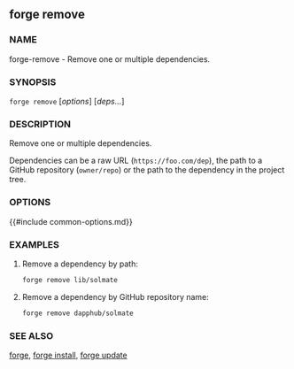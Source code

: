 ## forge remove

### NAME

forge-remove - Remove one or multiple dependencies.

### SYNOPSIS

``forge remove`` [*options*] [*deps...*]

### DESCRIPTION

Remove one or multiple dependencies.

Dependencies can be a raw URL (`https://foo.com/dep`), the path to a GitHub repository (`owner/repo`) or the path to the dependency in the project tree.

### OPTIONS

{{#include common-options.md}}

### EXAMPLES

1. Remove a dependency by path:
    ```sh
    forge remove lib/solmate
    ```

2. Remove a dependency by GitHub repository name:
    ```sh
    forge remove dapphub/solmate
    ```

### SEE ALSO

[forge](./forge.md), [forge install](./forge-install.md), [forge update](./forge-update.md)
